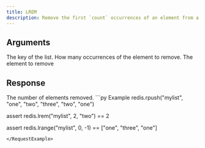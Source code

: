 ```yaml
---
title: LREM
description: Remove the first `count` occurrences of an element from a list.
---
```


## Arguments

<ParamField body="key" type="str" required>
  The key of the list.
</ParamField>

<ParamField body="count" type="number" required>
 How many occurrences of the element to remove.
</ParamField>


<ParamField body="element" type="Any" required>
 The element to remove
</ParamField>

## Response

<ResponseField type="int" required>
  The number of elements removed.
</ResponseField>

<RequestExample>
```py Example 
redis.rpush("mylist", "one", "two", "three", "two", "one")

assert redis.lrem("mylist", 2, "two") == 2

assert redis.lrange("mylist", 0, -1) == ["one", "three", "one"]
 ```
</RequestExample>
